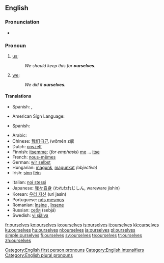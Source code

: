 ==English==

{{rank|offer|promise|obliged|911|ourselves|pale|happiness|religion}}

===Pronunciation===
{{English reflexive pronouns}}
* {{audio|en-us-ourselves.ogg|Audio (US)}}

===Pronoun===
{{en-pron|desc=second personal plural pronoun|reflexive case of|we}}

# {{reflexive}} [[us]]; {{non-gloss definition|the group including the speaker as the object of a verb or preposition when that group also is the subject.}}
#: ''We should keep this for '''ourselves'''.''
# {{emphatic}} [[we]]; {{non-gloss definition|intensifies the subject as the group including the speaker, especially to indicate that no one else satisfies the predicate.}}
#: ''We did it '''ourselves'''.''

====Translations====
{{trans-top|(reflexive) us}}
{{trans-mid}}
* Spanish: {{t|es|nos}}, {{t|es|nosotros}}
{{trans-bottom}}
{{trans-top|(emphatic) we}}
* American Sign Language: {{t|ase|A@IpsiChest-RadialBack A@ContraChest-RadialBack}}
{{trans-mid}}
* Spanish: {{t|es|mismo|alt=(nosotros) mismos}}
{{trans-bottom}}
{{ttbc-top}}
* Arabic: {{Arab|[[انفسنا]]}} {{IPAchar|(anfúsana)}}
* Chinese: [[我们自己]] (wǒmén zìjǐ)
* Dutch: [[onszelf]]
* Finnish: [[itsemme]]; (''for emphasis'') [[me#Finnish|me]] ... [[itse]]
* French: [[nous-mêmes]]
* German: [[wir selbst]]
* Hungarian: [[magunk]], [[magunkat]] ''(objective)''
* Irish: [[sinn]] [[féin]]
{{trans-mid}}
* Italian: [[noi stessi]]
* Japanese: [[我々自身]] (われわれじしん, wareware jishin)
* Korean: [[우리 자신]] (uri jasin)
* Portuguese: [[nós mesmos]]
* Romanian: [[înşine]] {{m}}, [[însene]] {{f}}
* Russian: [[себя]] (sebjá)
* Swedish: [[vi själva]]
{{trans-bottom}}

[[Category:English first person pronouns]]
[[Category:English intensifiers]]
[[Category:English plural pronouns]]

[[fr:ourselves]]
[[ko:ourselves]]
[[io:ourselves]]
[[is:ourselves]]
[[it:ourselves]]
[[kk:ourselves]]
[[ku:ourselves]]
[[hu:ourselves]]
[[nl:ourselves]]
[[ja:ourselves]]
[[pl:ourselves]]
[[simple:ourselves]]
[[fi:ourselves]]
[[sv:ourselves]]
[[te:ourselves]]
[[tr:ourselves]]
[[zh:ourselves]]
